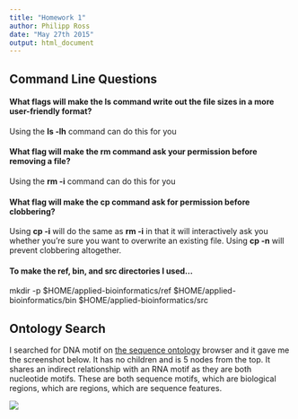 ```yaml
---
title: "Homework 1"
author: Philipp Ross
date: "May 27th 2015"
output: html_document
---
```


## Command Line Questions

#### What flags will make the ls command write out the file sizes in a more user-friendly format?

Using the **ls -lh** command can do this for you

#### What flag will make the rm command ask your permission before removing a file?

Using the **rm -i** command can do this for you

#### What flag will make the cp command ask for permission before clobbering?

Using **cp -i** will do the same as **rm -i** in that it will interactively ask you whether you're sure you want to overwrite an existing file. Using **cp -n** will prevent clobbering altogether. 

#### To make the ref, bin, and src directories I used...

mkdir -p $HOME/applied-bioinformatics/ref $HOME/applied-bioinformatics/bin $HOME/applied-bioinformatics/src

## Ontology Search

I searched for DNA motif on [the sequence ontology](http://www.sequenceontology.org/) browser and it gave me the screenshot below. It has no children and is 5 nodes from the top. It shares an indirect relationship with an RNA motif as they are both nucleotide motifs. These are both sequence motifs, which are biological regions, which are regions, which are sequence features.

![](ontology-search.png)
